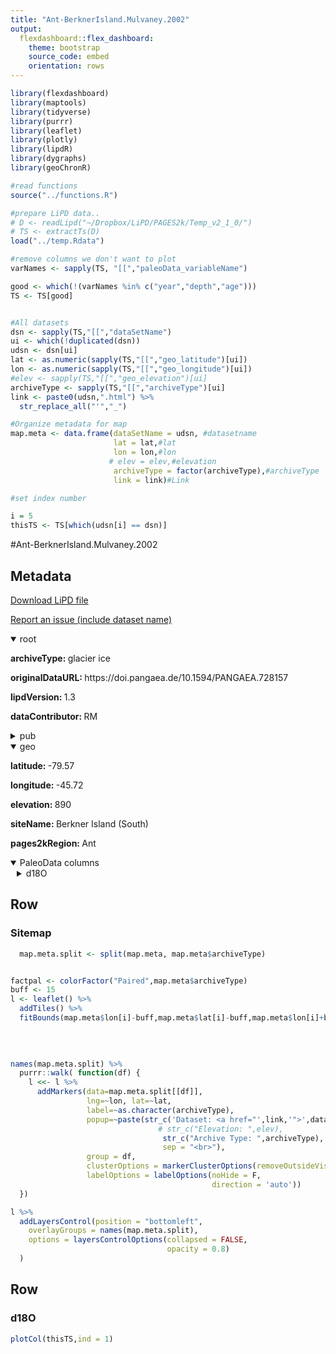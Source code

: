 ```yaml
---
title: "Ant-BerknerIsland.Mulvaney.2002"
output: 
  flexdashboard::flex_dashboard:
    theme: bootstrap
    source_code: embed
    orientation: rows
---
```


```r
library(flexdashboard)
library(maptools)
library(tidyverse)
library(purrr)
library(leaflet)
library(plotly)
library(lipdR)
library(dygraphs)
library(geoChronR)

#read functions
source("../functions.R")

#prepare LiPD data..
# D <- readLipd("~/Dropbox/LiPD/PAGES2k/Temp_v2_1_0/")
# TS <- extractTs(D)
load("../temp.Rdata")

#remove columns we don't want to plot
varNames <- sapply(TS, "[[","paleoData_variableName")

good <- which(!(varNames %in% c("year","depth","age")))
TS <- TS[good]


#All datasets
dsn <- sapply(TS,"[[","dataSetName")
ui <- which(!duplicated(dsn))
udsn <- dsn[ui]
lat <- as.numeric(sapply(TS,"[[","geo_latitude")[ui])
lon <- as.numeric(sapply(TS,"[[","geo_longitude")[ui])
#elev <- sapply(TS,"[[","geo_elevation")[ui]
archiveType <- sapply(TS,"[[","archiveType")[ui]
link <- paste0(udsn,".html") %>% 
  str_replace_all("'","_")

#Organize metadata for map
map.meta <- data.frame(dataSetName = udsn, #datasetname
                       lat = lat,#lat
                       lon = lon,#lon
                      # elev = elev,#elevation
                       archiveType = factor(archiveType),#archiveType
                       link = link)#Link

#set index number

i = 5
thisTS <- TS[which(udsn[i] == dsn)]
```
#Ant-BerknerIsland.Mulvaney.2002

Metadata {.sidebar}
-------------------------------------
[Download LiPD file](Ant-BerknerIsland.Mulvaney.2002.lpd)
            

[Report an issue (include dataset name)](https://github.com/nickmckay/LiPDverse/issues)

<details open style="margin-left: 0px">
<summary>root</summary>
<p style="margin-left: 0px"><strong>archiveType: </strong>glacier ice
<p style="margin-left: 0px"><strong>originalDataURL: </strong>https://doi.pangaea.de/10.1594/PANGAEA.728157
<p style="margin-left: 0px"><strong>lipdVersion: </strong>1.3
<p style="margin-left: 0px"><strong>dataContributor: </strong>RM
</details>
<details>
<summary>pub</summary>
<details style="margin-left: 10px">
<summary>pub1</summary>
<p style="margin-left: 10px"><strong>author: </strong>Mulvaney, Robert;Oerter, Hans;Peel, David A.;Graf, Wolfgang;Arrowsmith, Carol;Pasteur, Elizabeth C.;Knight, Bruce;Littot, Geneviève C.;Miners, William D.
<p style="margin-left: 10px"><strong>citeKey: </strong>mulvaney20021000yearicecorerecordsfro
<p style="margin-left: 10px"><strong>journal: </strong>Annals of Glaciology
<p style="margin-left: 10px"><strong>volume: </strong>35
<p style="margin-left: 10px"><strong>pages: </strong>146-154
<p style="margin-left: 10px"><strong>pubYear: </strong>2002
<p style="margin-left: 10px"><strong>title: </strong>1000 year ice-core records from Berkner Island, Antarctica
<p style="margin-left: 10px"><strong>DOI: </strong>10.3189/172756402781817176
</details>
<details style="margin-left: 10px">
<summary>pub2</summary>
<p style="margin-left: 10px"><strong>author: </strong>Ruth, Urs;Wagenbach, Dietmar;Mulvaney, Robert;Oerter, Hans;Graf, Wolfgang;Pulz, Henning;Littot, Genevieve
<p style="margin-left: 10px"><strong>citeKey: </strong>ruth2004comprehensive1000yearclim
<p style="margin-left: 10px"><strong>journal: </strong>Annals of Glaciology
<p style="margin-left: 10px"><strong>volume: </strong>39
<p style="margin-left: 10px"><strong>pages: </strong>146-154
<p style="margin-left: 10px"><strong>pubYear: </strong>2004
<p style="margin-left: 10px"><strong>title: </strong>Comprehensive 1000 year climatic history from an intermediate-depth ice core from the south dome of Berkner Island, Antarctica: methods, dating and first results
<p style="margin-left: 10px"><strong>DOI: </strong>10.3189/172756404781814104
</details>
<details style="margin-left: 10px">
<summary>pub3</summary>
<p style="margin-left: 10px"><strong>author: </strong>Mulvaney, R.
<p style="margin-left: 10px"><strong>citeKey: </strong>mulvaney2002httpsdoipangaeade101594pangaea728157DataCitation
<p style="margin-left: 10px"><strong>title: </strong>PANGAEA
</details>
</details>
<details open style="margin-left: 0px">
<summary>geo</summary>
<p style="margin-left: 0px"><strong>latitude: </strong>-79.57
<p style="margin-left: 0px"><strong>longitude: </strong>-45.72
<p style="margin-left: 0px"><strong>elevation: </strong>890
<p style="margin-left: 0px"><strong>siteName: </strong>Berkner Island (South)
<p style="margin-left: 0px"><strong>pages2kRegion: </strong>Ant
</details>
<details open>
<summary>PaleoData columns</summary>
<details style="margin-left: 10px">
<summary>d18O</summary>
<p style="margin-left: 10px"><strong>TSid: </strong>Ant_005
<p style="margin-left: 10px"><strong>variableName: </strong>d18O
<p style="margin-left: 10px"><strong>units: </strong>permil
<p style="margin-left: 10px"><strong>useInGlobalTemperatureAnalysis: </strong>TRUE
<details>
<summary>interpretation</summary>
<details style="margin-left: 20px">
<summary>1</summary>
<p style="margin-left: 20px"><strong>interpDirection: </strong>positive
<p style="margin-left: 20px"><strong>scope: </strong>climate
<p style="margin-left: 20px"><strong>seasonality: </strong>1 2 3 4 5 6 7 8 9 10 11 12
<p style="margin-left: 20px"><strong>variable: </strong>T
<p style="margin-left: 20px"><strong>variableDetail: </strong>air@condensationLevel
</details>
</details>
</details>

Row
-----------------------------------------------------------------------

### Sitemap

```r
  map.meta.split <- split(map.meta, map.meta$archiveType)


factpal <- colorFactor("Paired",map.meta$archiveType)
buff <- 15
l <- leaflet() %>% 
  addTiles() %>% 
  fitBounds(map.meta$lon[i]-buff,map.meta$lat[i]-buff,map.meta$lon[i]+buff,map.meta$lat[i]+buff)
  

  
  
names(map.meta.split) %>%
  purrr::walk( function(df) {
    l <<- l %>%
      addMarkers(data=map.meta.split[[df]],
                 lng=~lon, lat=~lat,
                 label=~as.character(archiveType),
                 popup=~paste(str_c('Dataset: <a href="',link,'">',dataSetName,'</a>'),
                                 # str_c("Elevation: ",elev),
                                  str_c("Archive Type: ",archiveType),
                                  sep = "<br>"),
                 group = df,
                 clusterOptions = markerClusterOptions(removeOutsideVisibleBounds = F),
                 labelOptions = labelOptions(noHide = F,
                                             direction = 'auto'))
  })

l %>%
  addLayersControl(position = "bottomleft",
    overlayGroups = names(map.meta.split),
    options = layersControlOptions(collapsed = FALSE,
                                   opacity = 0.8)
  )
```

Row {.tabset .tabset-fade}
-----------------------------------------------------------------------

### d18O
```r
plotCol(thisTS,ind = 1)
```
